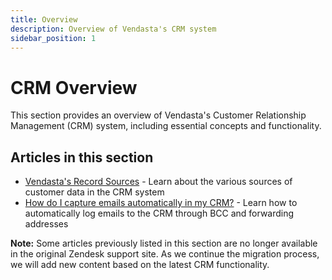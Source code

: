 ```yaml
---
title: Overview
description: Overview of Vendasta's CRM system
sidebar_position: 1
---
```


# CRM Overview

This section provides an overview of Vendasta's Customer Relationship Management (CRM) system, including essential concepts and functionality.

## Articles in this section

- [Vendasta's Record Sources](./vendastas-record-sources.mdx) - Learn about the various sources of customer data in the CRM system
- [How do I capture emails automatically in my CRM?](./capture-emails-automatically.mdx) - Learn how to automatically log emails to the CRM through BCC and forwarding addresses

**Note:** Some articles previously listed in this section are no longer available in the original Zendesk support site. As we continue the migration process, we will add new content based on the latest CRM functionality.